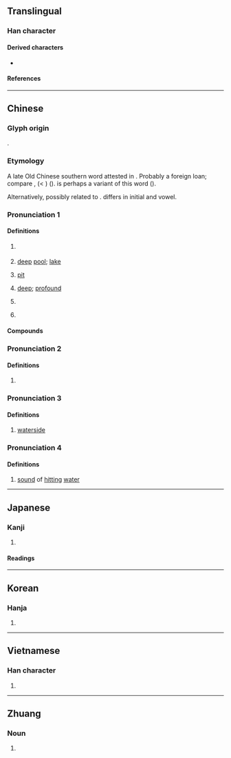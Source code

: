 {{character info}}
==Translingual==

===Han character===
{{Han char|rn=85|rad=水|as=12|sn=15|four=31146|canj=EMWJ|ids=⿰氵覃}}

====Derived characters====
* {{l|mul|[[𫾘]], [[藫]], [[𮆨]], [[䨵]]}}

====References====
{{Han ref|kx=0650.130|dkj=18271|dj=1060.150|hdz=31738.020|uh=6F6D}}

----

==Chinese==
{{zh-forms}}

===Glyph origin===
{{Han etym}}
{{Han compound|水|覃|alt1=氵|ls=psc|c1=s|c2=p}}.

===Etymology===
A late Old Chinese southern word attested in ''{{w|Chuci}}''. Probably a foreign loan; compare {{cog|qfa-kms-pro|*tʰlam¹||well; pond; pool}}, {{cog|ms|kolam||pond; pool}} (< {{cog|ta|குளம்}}) ({{zh-ref|Thurgood, 1988}}). {{och-l|塘|embankment; pond}} is perhaps a variant of this word ({{zh-ref|Schuessler, 2007}}).

Alternatively, possibly related to {{och-l|深|deep}}. {{ncog|my|ထုံး||large; pool}} differs in initial and vowel.

===Pronunciation 1===
{{zh-pron
|m=tán
|c=taam4
|h=pfs=thàm
|md=
|mn=thâm
|mn-t=tam5
|w=
|mc=1
|oc=1,1
|cat=n
}}

====Definitions====
{{zh-hanzi}}

# {{zh-div|水}} {{w|Liu River}}
# [[deep]] [[pool]]; [[lake]]
# {{lb|zh|dialectal}} [[pit]]
# [[deep]]; [[profound]]
# {{zh-div|州}} {{w|Tan Prefecture (Hunan)|Tan Prefecture}}
# {{surname|zh}}

====Compounds====
{{zh-der|一潭死水|劍潭|潭奧|日月潭|潭潭|潭沱|潭瀹|潭府|潭祉叶吉|潭第|碧潭|潭柘|百花潭|潭腿|龍潭鄉|鈷鉧潭|虎窟龍潭|龍潭虎穴|龍潭虎窟|龍潭|虎穴龍潭|灣潭|梅雨潭|澴潭|三潭|周潭|黃家潭|小潭|大潭|三伏潭|米潭溪|長潭河|龍潭畈|獅潭|磺潭|湘潭|潭城|平潭|潭沲}}

===Pronunciation 2===
{{zh-pron
|m=yǐn
|dial=n
|mc=2
|oc=n,2
|cat=a
}}

====Definitions====
{{zh-hanzi}}

# {{zh-only|潭濼}}

===Pronunciation 3===
{{zh-pron
|m=xún
|dial=n
|cat=n
}}

====Definitions====
{{zh-hanzi}}

# {{zh-alt-lb|潯}} [[waterside]]

===Pronunciation 4===
{{zh-pron
|m=dàn
|dial=n
|cat=n
}}

====Definitions====
{{zh-hanzi}}

# [[sound]] of [[hit]]ting [[water]]

----

==Japanese==

===Kanji===
{{ja-kanji|grade=|rs=水12}}

# {{rfdef|ja|sort=水12}}

====Readings====
{{ja-readings
|goon=どん<どむ
|kanon=たん<たむ
|kun=ふか-い, ふち-}}

----

==Korean==

===Hanja===
{{ko-hanja|hangeul=담|eumhun=|rv=dam|mr=tam|y=tam}}

# {{rfdef|ko|sort=水12}}

----

==Vietnamese==

===Han character===
{{vi-readings|reading=đàm|rs=水12}}

# {{rfdef|vi|sort=水12}}

----

==Zhuang==

===Noun===
{{za-head|noun}}

# {{za-sawndip form of|daemz}}